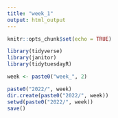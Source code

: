 ```yaml
---
title: "week_1"
output: html_output
---
```


```r
knitr::opts_chunk$set(echo = TRUE)

library(tidyverse)
library(janitor)
library(tidytuesdayR)
```

```r
week <- paste0("week_", 2)

paste0("2022/", week)
dir.create(paste0("2022/", week))
setwd(paste0("2022/", week))
save()
```

```r

```

